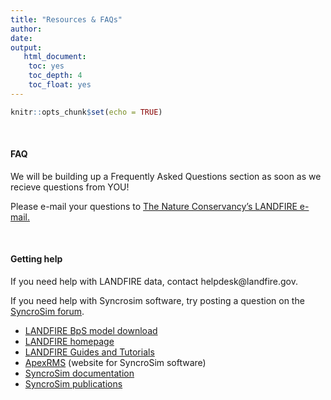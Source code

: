 ```yaml
---
title: "Resources & FAQs"
author: 
date: 
output:
   html_document:
    toc: yes
    toc_depth: 4
    toc_float: yes
---
```


```r
knitr::opts_chunk$set(echo = TRUE)
```

<br>

#### FAQ

We will be building up a Frequently Asked Questions section as soon as we recieve questions from YOU!

Please e-mail your questions to [The Nature Conservancy's LANDFIRE e-mail.](mailto:landfire@tnc.org)  



<br>


#### Getting help

If you need help with LANDFIRE data, contact helpdesk@landfire.gov.

If you need help with Syncrosim software, try posting a question on the [SyncroSim forum](https://syncrosim.com/forums/){target='blank'}.

* [LANDFIRE BpS model download](http://www.landfirereview.org/search.php){target='blank'}
* [LANDFIRE homepage](https://www.landfire.gov/){target='blank'}
* [LANDFIRE Guides and Tutorials](https://www.conservationgateway.org/ConservationPractices/FireLandscapes/LANDFIRE/Library/Pages/library.aspx){target='blank'}
* [ApexRMS](https://www.conservationgateway.org/ConservationPractices/FireLandscapes/LANDFIRE/Library/Pages/library.aspx){target='blank'} (website for SyncroSim software)
* [SyncroSim documentation](http://docs.syncrosim.com/){target='blank'}
* [SyncroSim publications](http://docs.stsim.net/publications.html){target='blank'}
